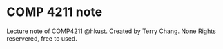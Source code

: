 # COMP 4211 note

Lecture note of COMP4211 @hkust.
Created by Terry Chang.
None Rights reservered, free to used.
